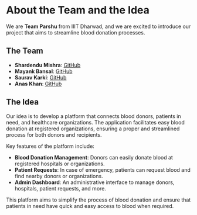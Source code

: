 # About the Team and the Idea

We are **Team Parshu** from IIIT Dharwad, and we are excited to introduce our project that aims to streamline blood donation processes. 

## The Team

- **Shardendu Mishra**: [GitHub](https://github.com/MishraShardendu22)
- **Mayank Bansal**: [GitHub](https://github.com/Mayank-8127)
- **Saurav Karki**: [GitHub](https://github.com/karkisav)
- **Anas Khan**: [GitHub](https://github.com/ANAS727189)

## The Idea

Our idea is to develop a platform that connects blood donors, patients in need, and healthcare organizations. The application facilitates easy blood donation at registered organizations, ensuring a proper and streamlined process for both donors and recipients.

Key features of the platform include:
- **Blood Donation Management**: Donors can easily donate blood at registered hospitals or organizations.
- **Patient Requests**: In case of emergency, patients can request blood and find nearby donors or organizations.
- **Admin Dashboard**: An administrative interface to manage donors, hospitals, patient requests, and more.

This platform aims to simplify the process of blood donation and ensure that patients in need have quick and easy access to blood when required.